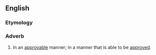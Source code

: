 ==English==

===Etymology===
{{suffix|en|approvable|ly}}

===Adverb===
{{en-adv}}

# In an [[approvable]] manner; in a manner that is able to be [[approve]]d.